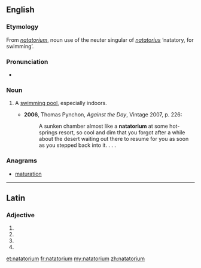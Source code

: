 ==English==

===Etymology===
From {{etyl|LL.}} ''[[#Latin|natatorium]]'', noun use of the neuter singular of {{etyl|la}} ''[[natatorius]]'' ‘natatory, for swimming’.

===Pronunciation===
* {{IPA|/neɪtəˈtɔːɹɪəm/}}

===Noun===
{{en-noun|pl=natatoriums|pl2=natatoria}}

# {{US}} A [[swimming pool]], especially indoors.
#* '''2006''', Thomas Pynchon, ''Against the Day'', Vintage 2007, p. 226:
#*: A sunken chamber almost like a '''natatorium''' at some hot-springs resort, so cool and dim that you forgot after a while about the desert waiting out there to resume for you as soon as you stepped back into it. . . .

===Anagrams===
* [[maturation#English|maturation]]

----

==Latin==

===Adjective===
{{la-adj-form|natātōrium}}

# {{inflection of|natatorius|natātōrius|nom|n|s|lang=la}}
# {{inflection of|natatorius|natātōrius|acc|m|s|lang=la}}
# {{inflection of|natatorius|natātōrius|acc|n|s|lang=la}}
# {{inflection of|natatorius|natātōrius|voc|n|s|lang=la}}


[[et:natatorium]]
[[fr:natatorium]]
[[my:natatorium]]
[[zh:natatorium]]